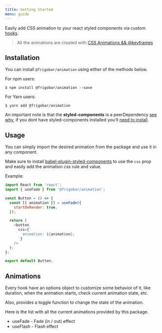 ```yaml
---
title: Getting Started
menu: guide
---
```


Easily add CSS animation to your react styled components via custom
[hooks](https://reactjs.org/docs/hooks-custom.html).

> All the animations are created with
> [CSS Animations && @keyframes](https://developer.mozilla.org/en-US/docs/Web/CSS/animation)

## Installation

You can install `@frigobar/animation` using either of the methods below.

For npm users:

```shell
$ npm install @frigobar/animation --save
```

For Yarn users:

```shell
$ yarn add @frigobar/animation
```

An important note is that the **styled-components** is a peerDependency
[see why](https://styled-components.com/docs/faqs#i-am-a-library-author-should-i-bundle-styledcomponents-with-my-library), if
you dont have styled-components installed you'll
[need to install](https://styled-components.com/docs/basics#installation).

## Usage

You can simply import the desired animation from the package and use it in any
component.

Make sure to install [babel-plugin-styled-components](https://github.com/styled-components/babel-plugin-styled-components)
to use the `css` prop and easily add the animation css rule and value.

Example:

```javascript
import React from 'react';
import { useFade } from '@frigobar/animation';

const Button = () => {
  const [{ animation }] = useFade({
    startOnRender: true,
  });

  return (
    <button
      css={`
        animation: ${animation};
      `}
    />
  );
};

export default Button;
```

## Animations

Every hook have an options object to customize some behavior of it, like
duration, when the animation starts, check current animation state, etc.

Also, provides a toggle function to change the state of the animation.

Here is the list with all the current animations provided by this package.

- useFade - Fade (in / out) effect
- useFlash - Flash effect
